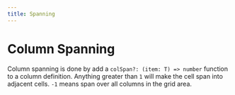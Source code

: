```yaml
---
title: Spanning
---
```



# Column Spanning

Column spanning is done by add a `colSpan?: (item: T) => number` function to a column definition. Anything greater than `1` will make the cell span into adjacent cells. `-1` means span over all columns in the grid area.

<Demo demoPath="column-spanning" srcPath="ColumnSpanning.tsx" />
